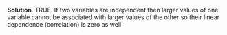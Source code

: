 
\color{blue}

**Solution**. TRUE. If two variables are independent then larger values of one variable cannot be associated with larger values of the other so their linear dependence (correlation) is zero as well.

\color{black}

